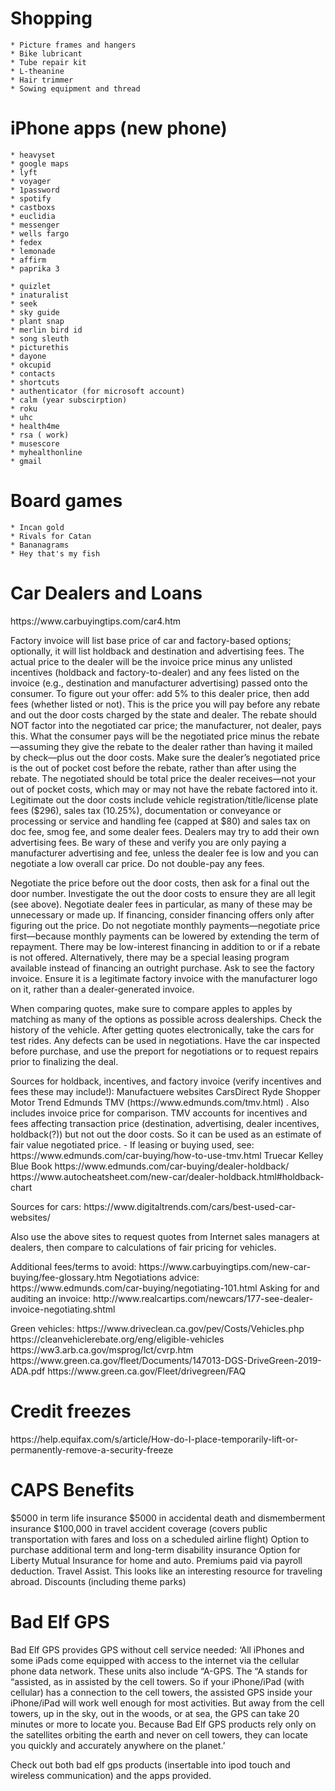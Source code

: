 # Shopping

    * Picture frames and hangers
    * Bike lubricant
    * Tube repair kit
    * L-theanine
    * Hair trimmer
    * Sowing equipment and thread

# iPhone apps (new phone)

    * heavyset
    * google maps
    * lyft
    * voyager
    * 1password
    * spotify
    * castboxs
    * euclidia
    * messenger
    * wells fargo
    * fedex
    * lemonade
    * affirm
    * paprika 3

    * quizlet
    * inaturalist
    * seek
    * sky guide
    * plant snap
    * merlin bird id
    * song sleuth
    * picturethis
    * dayone
    * okcupid
    * contacts
    * shortcuts
    * authenticator (for microsoft account)
    * calm (year subscirption)
    * roku
    * uhc
    * health4me
    * rsa ( work)
    * musescore
    * myhealthonline
    * gmail

# Board games
    * Incan gold
    * Rivals for Catan
    * Bananagrams
    * Hey that's my fish

# Car Dealers and Loans

https://www.carbuyingtips.com/car4.htm

Factory invoice will list base price of car and factory-based options;
optionally, it will list holdback and destination and advertising fees. The
actual price to the dealer will be the invoice price minus any unlisted
incentives (holdback and factory-to-dealer) and any fees listed on the invoice
(e.g., destination and manufacturer advertising) passed onto the consumer. To
figure out your offer: add 5% to this dealer price, then add fees (whether
listed or not). This is the price you will pay before any rebate and out the
door costs charged by the state and dealer. The rebate should NOT factor into
the negotiated car price; the manufacturer, not dealer, pays this. What the
consumer pays will be the negotiated price minus the rebate—assuming they give
the rebate to the dealer rather than having it mailed by check—plus out the door
costs. Make sure the dealer’s negotiated price is the out of pocket cost before
the rebate, rather than after using the rebate. The negotiated should be total
price the dealer receives—not your out of pocket costs, which may or may not
have the rebate factored into it. Legitimate out the door costs include vehicle
registration/title/license plate fees ($296), sales tax (10.25%), documentation
or conveyance or processing or service and handling fee (capped at $80) and
sales tax on doc fee, smog fee, and some dealer fees. Dealers may try to add
their own advertising fees. Be wary of these and verify you are only paying a
manufacturer advertising and fee, unless the dealer fee is low and you can
negotiate a low overall car price. Do not double-pay any fees.

Negotiate the price before out the door costs, then ask for a final out the door
number. Investigate the out the door costs to ensure they are all legit (see
above). Negotiate dealer fees in particular, as many of these may be unnecessary
or made up. If financing, consider financing offers only after figuring out the
price. Do not negotiate monthly payments—negotiate price first—because monthly
payments can be lowered by extending the term of repayment.  There may be
low-interest financing in addition to or if a rebate is not offered.
Alternatively, there may be a special leasing program available instead of
financing an outright purchase. Ask to see the factory invoice. Ensure it is a
legitimate factory invoice with the manufacturer logo on it, rather than a
dealer-generated invoice.

When comparing quotes, make sure to compare apples to apples by matching as many
of the options as possible across dealerships. Check the history of the vehicle.
After getting quotes electronically, take the cars for test rides. Any defects
can be used in negotiations. Have the car inspected before purchase, and use the
preport for negotiations or to request repairs prior to finalizing the deal.

Sources for holdback, incentives, and factory invoice (verify incentives and
fees these may include!):
Manufactuere websites
CarsDirect
Ryde Shopper
Motor Trend
Edmunds TMV (https://www.edmunds.com/tmv.html) . Also includes invoice price for comparison. TMV accounts for incentives and fees affecting transaction price (destination, advertising, dealer incentives, holdback(?)) but not out the door costs. So it can be used as an estimate of fair value negotiated price.
 - If leasing or buying used, see: https://www.edmunds.com/car-buying/how-to-use-tmv.html
Truecar
Kelley Blue Book
https://www.edmunds.com/car-buying/dealer-holdback/
https://www.autocheatsheet.com/new-car/dealer-holdback.html#holdback-chart

Sources for cars:
https://www.digitaltrends.com/cars/best-used-car-websites/

Also use the above sites to request quotes from Internet sales managers at
dealers, then compare to calculations of fair pricing for vehicles.

Additional fees/terms to avoid: https://www.carbuyingtips.com/new-car-buying/fee-glossary.htm
Negotiations advice: https://www.edmunds.com/car-buying/negotiating-101.html
Asking for and auditing an invoice: http://www.realcartips.com/newcars/177-see-dealer-invoice-negotiating.shtml

Green vehicles:
https://www.driveclean.ca.gov/pev/Costs/Vehicles.php
https://cleanvehiclerebate.org/eng/eligible-vehicles
https://ww3.arb.ca.gov/msprog/lct/cvrp.htm
https://www.green.ca.gov/fleet/Documents/147013-DGS-DriveGreen-2019-ADA.pdf
https://www.green.ca.gov/Fleet/drivegreen/FAQ

# Credit freezes

https://help.equifax.com/s/article/How-do-I-place-temporarily-lift-or-permanently-remove-a-security-freeze

# CAPS Benefits

$5000 in term life insurance
$5000 in accidental death and dismemberment insurance
$100,000 in travel accident coverage (covers public transportation with fares and loss on a scheduled airline flight)
Option to purchase additional term and long-term disability insurance
Option for Liberty Mutual Insurance for home and auto. Premiums paid via payroll deduction.
Travel Assist. This looks like an interesting resource for traveling abroad.
Discounts (including theme parks)

# Bad Elf GPS

Bad Elf GPS provides GPS without cell service needed: ‘All iPhones and some
iPads come equipped with access to the internet via the cellular phone data
network. These units also include “A-GPS. The “A stands for “assisted, as in
assisted by the cell towers. So if your iPhone/iPad (with cellular) has a
connection to the cell towers, the assisted GPS inside your iPhone/iPad will
work well enough for most activities. But away from the cell towers, up in the
sky, out in the woods, or at sea, the GPS can take 20 minutes or more to locate
you. Because Bad Elf GPS products rely only on the satellites orbiting the earth
and never on cell towers, they can locate you quickly and accurately anywhere on
the planet.’

Check out both bad elf gps products (insertable into ipod touch and wireless
communication) and the apps provided.

